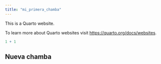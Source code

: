 ```yaml
---
title: "mi_primera_chamba"
---
```


This is a Quarto website.

To learn more about Quarto websites visit <https://quarto.org/docs/websites>.

```r
1 + 1
```

## Nueva chamba


